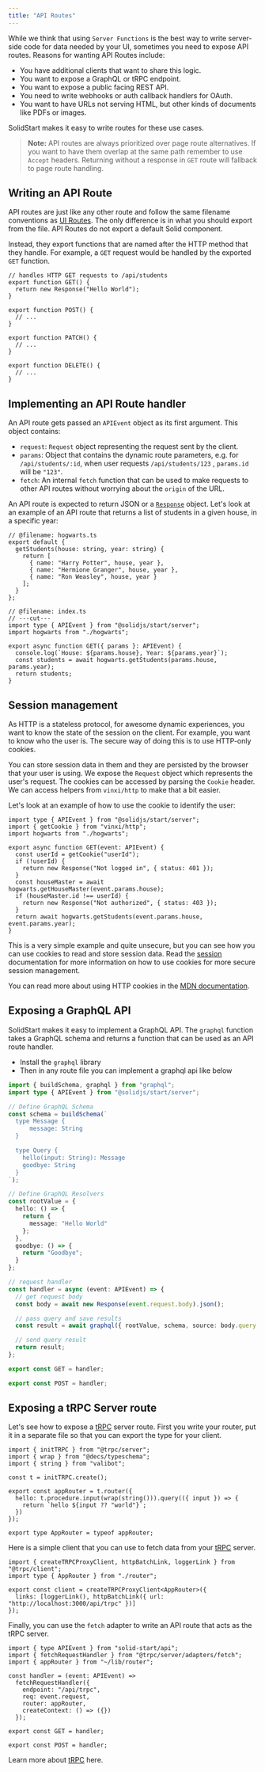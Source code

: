 ```yaml
---
title: "API Routes"
---
```


While we think that using `Server Functions` is the best way to write server-side code for data needed by your UI, sometimes you need to expose API routes. Reasons for wanting API Routes include:

- You have additional clients that want to share this logic.
- You want to expose a GraphQL or tRPC endpoint.
- You want to expose a public facing REST API.
- You need to write webhooks or auth callback handlers for OAuth.
- You want to have URLs not serving HTML, but other kinds of documents like PDFs or images.

SolidStart makes it easy to write routes for these use cases.

> **Note:** API routes are always prioritized over page route alternatives. If you want to have them overlap at the same path remember to use `Accept` headers. Returning without a response in `GET` route will fallback to page route handling.

## Writing an API Route

API routes are just like any other route and follow the same filename conventions as [UI Routes][routing]. The only difference is in what you should export from the file. API Routes do not export a default Solid component.

Instead, they export functions that are named after the HTTP method that they handle. For example, a `GET` request would be handled by the exported `GET` function.

```tsx twoslash filename="routes/api/students.ts"
// handles HTTP GET requests to /api/students
export function GET() {
  return new Response("Hello World");
}

export function POST() {
  // ...
}

export function PATCH() {
  // ...
}

export function DELETE() {
  // ...
}
```

## Implementing an API Route handler

An API route gets passed an `APIEvent` object as its first argument. This object contains:

- `request`: `Request` object representing the request sent by the client.
- `params`: Object that contains the dynamic route parameters, e.g. for `/api/students/:id`, when user requests `/api/students/123` , `params.id` will be `"123"`.
- `fetch`: An internal `fetch` function that can be used to make requests to other API routes without worrying about the `origin` of the URL.

An API route is expected to return JSON or a [`Response`][response] object. Let's look at an example of an API route that returns a list of students in a given house, in a specific year:

```tsx twoslash filename="routes/api/[house]/students/year-[year].ts"
// @filename: hogwarts.ts
export default {
  getStudents(house: string, year: string) {
    return [
      { name: "Harry Potter", house, year },
      { name: "Hermione Granger", house, year },
      { name: "Ron Weasley", house, year }
    ];
  }
};

// @filename: index.ts
// ---cut---
import type { APIEvent } from "@solidjs/start/server";
import hogwarts from "./hogwarts";

export async function GET({ params }: APIEvent) {
  console.log(`House: ${params.house}, Year: ${params.year}`);
  const students = await hogwarts.getStudents(params.house, params.year);
  return students;
}
```

## Session management

As HTTP is a stateless protocol, for awesome dynamic experiences, you want to know the state of the session on the client. For example, you want to know who the user is. The secure way of doing this is to use HTTP-only cookies.

You can store session data in them and they are persisted by the browser that your user is using. We expose the `Request` object which represents the user's request. The cookies can be accessed by parsing the `Cookie` header. We can access helpers from `vinxi/http` to make that a bit easier.

Let's look at an example of how to use the cookie to identify the user:

```tsx filename="routes/api/[house]/admin.ts"
import type { APIEvent } from "@solidjs/start/server";
import { getCookie } from "vinxi/http";
import hogwarts from "./hogwarts";

export async function GET(event: APIEvent) {
  const userId = getCookie("userId");
  if (!userId) {
    return new Response("Not logged in", { status: 401 });
  }
  const houseMaster = await hogwarts.getHouseMaster(event.params.house);
  if (houseMaster.id !== userId) {
    return new Response("Not authorized", { status: 403 });
  }
  return await hogwarts.getStudents(event.params.house, event.params.year);
}
```

This is a very simple example and quite unsecure, but you can see how you can use cookies to read and store session data. Read the [session][session] documentation for more information on how to use cookies for more secure session management.

You can read more about using HTTP cookies in the [MDN documentation][cookies].

## Exposing a GraphQL API

SolidStart makes it easy to implement a GraphQL API. The `graphql` function takes a GraphQL schema and returns a function that can be used as an API route handler.

- Install the `graphql` library
- Then in any route file you can implement a graphql api like below

```ts twoslash filename="routes/graphql.ts"
import { buildSchema, graphql } from "graphql";
import type { APIEvent } from "@solidjs/start/server";

// Define GraphQL Schema
const schema = buildSchema(`
  type Message {
      message: String
  }

  type Query {
    hello(input: String): Message
    goodbye: String
  }
`);

// Define GraphQL Resolvers
const rootValue = {
  hello: () => {
    return {
      message: "Hello World"
    };
  },
  goodbye: () => {
    return "Goodbye";
  }
};

// request handler
const handler = async (event: APIEvent) => {
  // get request body
  const body = await new Response(event.request.body).json();

  // pass query and save results
  const result = await graphql({ rootValue, schema, source: body.query });

  // send query result
  return result;
};

export const GET = handler;

export const POST = handler;
```

## Exposing a tRPC Server route

Let's see how to expose a [tRPC][trpc] server route. First you write your router, put it in a separate file so that you can export the type for your client.

```tsx filename="lib/router.ts"
import { initTRPC } from "@trpc/server";
import { wrap } from "@decs/typeschema";
import { string } from "valibot";

const t = initTRPC.create();

export const appRouter = t.router({
  hello: t.procedure.input(wrap(string())).query(({ input }) => {
    return `hello ${input ?? "world"}`;
  })
});

export type AppRouter = typeof appRouter;
```

Here is a simple client that you can use to fetch data from your [tRPC][trpc] server.

```tsx filename="lib/trpc.ts"
import { createTRPCProxyClient, httpBatchLink, loggerLink } from "@trpc/client";
import type { AppRouter } from "./router";

export const client = createTRPCProxyClient<AppRouter>({
  links: [loggerLink(), httpBatchLink({ url: "http://localhost:3000/api/trpc" })]
});
```

Finally, you can use the `fetch` adapter to write an API route that acts as the tRPC server.

```tsx filename="routes/api/trpc/[trpc].ts"
import { type APIEvent } from "solid-start/api";
import { fetchRequestHandler } from "@trpc/server/adapters/fetch";
import { appRouter } from "~/lib/router";

const handler = (event: APIEvent) =>
  fetchRequestHandler({
    endpoint: "/api/trpc",
    req: event.request,
    router: appRouter,
    createContext: () => ({})
  });

export const GET = handler;

export const POST = handler;
```

Learn more about [tRPC][trpc] here.

[cookies]: https://developer.mozilla.org/en-US/docs/Web/HTTP/Cookies
[session]: /advanced/session
[response]: https://developer.mozilla.org/en-US/docs/Web/API/Response
[createServerData]: /api/createServerData
[trpc]: https://trpc.io
[routing]: /core-concepts/routing